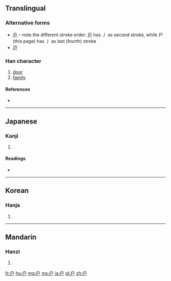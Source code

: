 {{also|戶|戸|尸}}
==Translingual==
{{stroke order|strokes=4}}
{{stroke order|type=animate}}
{{ja-forms|[[戸]]|户|[[戶]]}}
===Alternative forms===
* [[戶]] – note the different stroke order: [[戶]] has 丿 as second stroke, while 户 (this page) has 丿 as last (fourth) stroke
* [[戸]]

===Han character===
{{Han char|rn=63|rad=戶|as=00|sn=4|four=|canj=戈尸 (IS)}}

# [[door]]
# [[family]]

====References====
* {{Han ref|kx=0414.321|hdz=32257.010|uh=6237|ud=25143}}

----

==Japanese==

===Kanji===
{{ja-kanji|grade=|rs=戶00}}

# {{defn|lang=ja|sort=戶00}}

====Readings====
* {{ja-readings|on=[[こ]] (ko)|kun=[[と]] (to), [[へ]] (he)}}

----

==Korean==

===Hanja===
{{ko-hanja|hangeul=호|eumhun=|rv=ho|mr=ho|y=ho}}

# {{defn|lang=ko|sort=戶00}}

----

==Mandarin==

===Hanzi===
{{cmn-hanzi|tra=戶|pin=[[hù]] ([[hu4]])|wg=hu<sup>4</sup>}}

# {{defn|lang=cmn|sort=戶00}}

[[fr:户]]
[[hu:户]]
[[mg:户]]
[[ms:户]]
[[ja:户]]
[[pl:户]]
[[zh:户]]